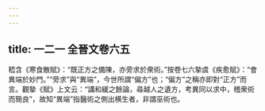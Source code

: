 ```yaml
---
---
---
```

title: 一二一 全晉文卷六五
---




嵇含《寒食散賦》：“既正方之備陳，亦旁求於衆術。”按卷七六摯虞《疾愈賦》：“會異端於妙門。”“旁求”與“異端”，今世所謂“偏方”也；“偏方”之稱亦即對“正方”而言。觀摯《賦》上文云：“講和緩之餘論，尋越人之遺方，考異同以求中，稽衆術而簡良”，故知“異端”指醫術之側出横生者，非謂巫術也。